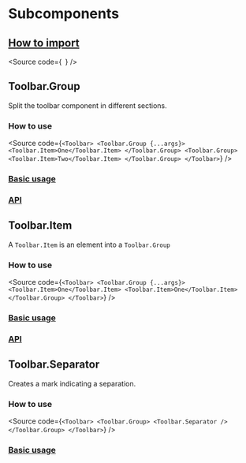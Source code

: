 

<Meta
  title="Components/Core/Layout/Toolbar/Subcomponents/Docs"
  of={GroupStories}
/>

# Subcomponents

## [How to import](#how-to-import)

<Source
  code={`
`}
/>

## Toolbar.Group

Split the toolbar component in different sections.

### How to use

<Source
  code={`
<Toolbar>
  <Toolbar.Group {...args}>
    <Toolbar.Item>One</Toolbar.Item>
  </Toolbar.Group>
  <Toolbar.Group>
    <Toolbar.Item>Two</Toolbar.Item>
  </Toolbar.Group>
</Toolbar>
`}
/>

### [Basic usage](#basic-usage)

<Canvas of={GroupStories.Group} />

### [API](#api)

<ArgTypes of={GroupStories} />

## Toolbar.Item

A `Toolbar.Item` is an element into a `Toolbar.Group`

### How to use

<Source
  code={`
<Toolbar>
  <Toolbar.Group {...args}>
    <Toolbar.Item>One</Toolbar.Item>
    <Toolbar.Item>One</Toolbar.Item>
  </Toolbar.Group>
</Toolbar>
`}
/>

### [Basic usage](#basic-usage)

<Canvas of={ItemStories.Item} />

### [API](#api)

<ArgTypes of={ItemStories} />

## Toolbar.Separator

Creates a mark indicating a separation.

### How to use

<Source
  code={`
<Toolbar>
  <Toolbar.Group>
    <Toolbar.Separator />
  </Toolbar.Group>
</Toolbar>
`}
/>

### [Basic usage](#basic-usage)

<Canvas of={SeparatorStories.Separator} />
